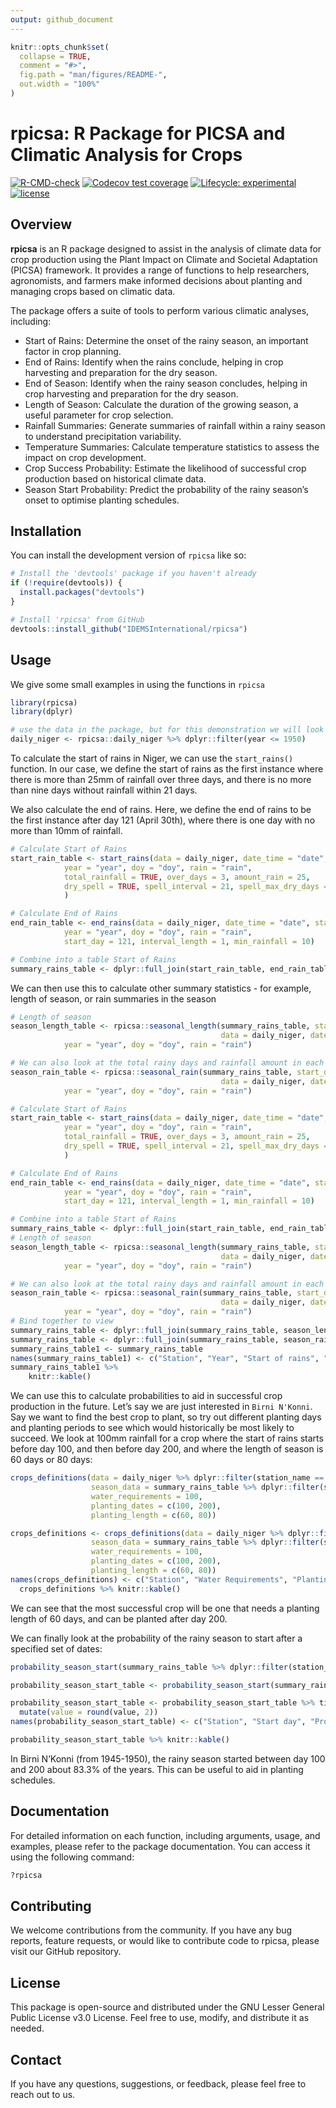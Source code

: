 ```yaml
---
output: github_document
---
```


<!-- README.md is generated from README.Rmd. Please edit that file -->

```r
knitr::opts_chunk$set(
  collapse = TRUE,
  comment = "#>",
  fig.path = "man/figures/README-",
  out.width = "100%"
)
```

# rpicsa: R Package for PICSA and Climatic Analysis for Crops

<!-- badges: start -->
[![R-CMD-check](https://github.com/IDEMSInternational/rpicsa/workflows/R-CMD-check/badge.svg)](https://github.com/IDEMSInternational/rpicsa/actions)
[![Codecov test coverage](https://codecov.io/gh/IDEMSInternational/rpicsa/branch/main/graph/badge.svg)](https://app.codecov.io/gh/IDEMSInternational/rpicsa?branch=main)
[![Lifecycle: experimental](https://img.shields.io/badge/lifecycle-experimental-orange.svg)](https://lifecycle.r-lib.org/articles/stages.html#experimental)
[![license](https://img.shields.io/badge/license-LGPL%20(%3E=%203)-lightgrey.svg)](https://www.gnu.org/licenses/lgpl-3.0.en.html)
<!-- badges: end -->

## Overview

**rpicsa** is an R package designed to assist in the analysis of climate data for crop production using the Plant Impact on Climate and Societal Adaptation (PICSA) framework. It provides a range of functions to help researchers, agronomists, and farmers make informed decisions about planting and managing crops based on climatic data.

The package offers a suite of tools to perform various climatic analyses, including:

- Start of Rains: Determine the onset of the rainy season, an important factor in crop planning.
- End of Rains: Identify when the rains conclude, helping in crop harvesting and preparation for the dry season.
- End of Season: Identify when the rainy season concludes, helping in crop harvesting and preparation for the dry season.
- Length of Season: Calculate the duration of the growing season, a useful parameter for crop selection.
- Rainfall Summaries: Generate summaries of rainfall within a rainy season to understand precipitation variability.
- Temperature Summaries: Calculate temperature statistics to assess the impact on crop development.
- Crop Success Probability: Estimate the likelihood of successful crop production based on historical climate data.
- Season Start Probability: Predict the probability of the rainy season's onset to optimise planting schedules.

## Installation

You can install the development version of `rpicsa` like so:

```r
# Install the 'devtools' package if you haven't already
if (!require(devtools)) {
  install.packages("devtools")
}

# Install 'rpicsa' from GitHub
devtools::install_github("IDEMSInternational/rpicsa")
```

## Usage

We give some small examples in using the functions in `rpicsa`

```r
library(rpicsa)
library(dplyr)

# use the data in the package, but for this demonstration we will look at the data before 1950.
daily_niger <- rpicsa::daily_niger %>% dplyr::filter(year <= 1950)
```

To calculate the start of rains in Niger, we can use the `start_rains()` function. In our case, we define the start of rains as the first instance where there is more than 25mm of rainfall over three days, and there is no more than nine days without rainfall within 21 days.

We also calculate the end of rains. Here, we define the end of rains to be the first instance after day 121 (April 30th), where there is one day with no more than 10mm of rainfall.

```r
# Calculate Start of Rains
start_rain_table <- start_rains(data = daily_niger, date_time = "date", station = "station_name",
            year = "year", doy = "doy", rain = "rain",
            total_rainfall = TRUE, over_days = 3, amount_rain = 25,
            dry_spell = TRUE, spell_interval = 21, spell_max_dry_days = 9
            )

# Calculate End of Rains
end_rain_table <- end_rains(data = daily_niger, date_time = "date", station = "station_name",
            year = "year", doy = "doy", rain = "rain",
            start_day = 121, interval_length = 1, min_rainfall = 10)

# Combine into a table Start of Rains
summary_rains_table <- dplyr::full_join(start_rain_table, end_rain_table)
```

We can then use this to calculate other summary statistics - for example, length of season, or rain summaries in the season

```r
# Length of season
season_length_table <- rpicsa::seasonal_length(summary_rains_table, start_date = "start_rains", end_date = "end_rains",
                                               data = daily_niger, date_time = "date", station = "station_name",
            year = "year", doy = "doy", rain = "rain")

# We can also look at the total rainy days and rainfall amount in each season
season_rain_table <- rpicsa::seasonal_rain(summary_rains_table, start_date = "start_rains", end_date = "end_rains",
                                               data = daily_niger, date_time = "date", station = "station_name",
            year = "year", doy = "doy", rain = "rain")

```

```r
# Calculate Start of Rains
start_rain_table <- start_rains(data = daily_niger, date_time = "date", station = "station_name",
            year = "year", doy = "doy", rain = "rain",
            total_rainfall = TRUE, over_days = 3, amount_rain = 25,
            dry_spell = TRUE, spell_interval = 21, spell_max_dry_days = 9
            )

# Calculate End of Rains
end_rain_table <- end_rains(data = daily_niger, date_time = "date", station = "station_name",
            year = "year", doy = "doy", rain = "rain",
            start_day = 121, interval_length = 1, min_rainfall = 10)

# Combine into a table Start of Rains
summary_rains_table <- dplyr::full_join(start_rain_table, end_rain_table)
# Length of season
season_length_table <- rpicsa::seasonal_length(summary_rains_table, start_date = "start_rains", end_date = "end_rains",
                                               data = daily_niger, date_time = "date", station = "station_name",
            year = "year", doy = "doy", rain = "rain")

# We can also look at the total rainy days and rainfall amount in each season
season_rain_table <- rpicsa::seasonal_rain(summary_rains_table, start_date = "start_rains", end_date = "end_rains",
                                               data = daily_niger, date_time = "date", station = "station_name",
            year = "year", doy = "doy", rain = "rain")
# Bind together to view
summary_rains_table <- dplyr::full_join(summary_rains_table, season_length_table)
summary_rains_table <- dplyr::full_join(summary_rains_table, season_rain_table)
summary_rains_table1 <- summary_rains_table
names(summary_rains_table1) <- c("Station", "Year", "Start of rains", "End of rains", "Length of season", "Rain in season (mm)", "Number of rainy days in season")
summary_rains_table1 %>%
    knitr::kable()
```

We can use this to calculate probabilities to aid in successful crop production in the future. Let's say we are just interested in `Birni N'Konni`. Say we want to find the best crop to plant, so try out different planting days and planting periods to see which would historically be most likely to succeed. We look at 100mm rainfall for a crop where the start of rains starts before day 100, and then before day 200, and where the length of season is 60 days or 80 days:

```r
crops_definitions(data = daily_niger %>% dplyr::filter(station_name == "Birni N'Konni"), date_time = "date", station = "station_name", year = "year", doy = "doy", rain = "rain",
                  season_data = summary_rains_table %>% dplyr::filter(station_name == "Birni N'Konni"), start_day = "start_rains", end_day = "end_rains",
                  water_requirements = 100,
                  planting_dates = c(100, 200),
                  planting_length = c(60, 80))
```

```r
crops_definitions <- crops_definitions(data = daily_niger %>% dplyr::filter(station_name == "Birni N'Konni"), date_time = "date", station = "station_name", year = "year", doy = "doy", rain = "rain",
                  season_data = summary_rains_table %>% dplyr::filter(station_name == "Birni N'Konni"), start_day = "start_rains", end_day = "end_rains",
                  water_requirements = 100,
                  planting_dates = c(100, 200),
                  planting_length = c(60, 80))
names(crops_definitions) <- c("Station", "Water Requirements", "Planting Day", "Season Length", "Probability of Success")
  crops_definitions %>% knitr::kable()
```

We can see that the most successful crop will be one that needs a planting length of 60 days, and can be planted after day 200.

We can finally look at the probability of the rainy season to start after a specified set of dates:

```r
probability_season_start(summary_rains_table %>% dplyr::filter(station_name == "Birni N'Konni"), station = "station_name", start_rains = "start_rains", specified_day = c(100, 200, 300))
```

```r
probability_season_start_table <- probability_season_start(summary_rains_table %>% dplyr::filter(station_name == "Birni N'Konni"), station = "station_name", start_rains = "start_rains", specified_day = c(100, 200, 300))

probability_season_start_table <- probability_season_start_table %>% tidyr::pivot_longer(cols = dplyr::starts_with("proportion_")) %>% mutate(name = gsub(".*_","",name)) %>%
  mutate(value = round(value, 2))
names(probability_season_start_table) <- c("Station", "Start day", "Probability")

probability_season_start_table %>% knitr::kable()
```

In Birni N'Konni (from 1945-1950), the rainy season started between day 100 and 200 about 83.3% of the years. This can be useful to aid in planting schedules. 


## Documentation
For detailed information on each function, including arguments, usage, and examples, please refer to the package documentation. You can access it using the following command:

```r
?rpicsa
```

## Contributing
We welcome contributions from the community. If you have any bug reports, feature requests, or would like to contribute code to rpicsa, please visit our GitHub repository.

## License
This package is open-source and distributed under the GNU Lesser General Public License v3.0 License. Feel free to use, modify, and distribute it as needed.

## Contact
If you have any questions, suggestions, or feedback, please feel free to reach out to us.